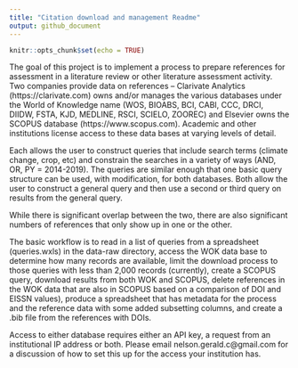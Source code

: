 ```yaml
---
title: "Citation download and management Readme"
output: github_document
---
```


```r
knitr::opts_chunk$set(echo = TRUE)
```

The goal of this project is to implement a process to prepare references for assessment in a literature review or other literature assessment activity. Two companies provide data on references – Clarivate Analytics (https://clarivate.com) owns and/or manages the various databases under the World of Knowledge name (WOS, BIOABS, BCI, CABI, CCC, DRCI, DIIDW, FSTA, KJD, MEDLINE, RSCI, SCIELO, ZOOREC) and Elsevier owns the SCOPUS database (https://www.scopus.com). Academic and other institutions license access to these data bases at varying levels of detail.

Each allows the user to construct queries that include search terms (climate change, crop, etc) and constrain the searches in a variety of ways (AND, OR, PY = 2014-2019). The queries are similar enough that one basic query structure can be used, with modification, for both databases. Both allow the user to construct a general query and then use a second or third query on results from the general query.

While there is significant overlap between the two, there are also significant numbers of references that only show up in one or the other.

The basic workflow is to read in a list of queries from a spreadsheet (queries.wxls) in the data-raw directory, access the WOK data base to determine how many records are available, limit the download process to those queries with less than 2,000 records (currently), create a SCOPUS query, download results from both WOK and SCOPUS, delete references in the WOK data that are also in SCOPUS based on a comparison of DOI and EISSN values), produce a spreadsheet that has metadata for the process and the reference data with some added subsetting columns, and create a .bib file from the references with DOIs.

Access to either database requires either an API key, a request from an institutional IP address or both. Please email nelson.gerald.c@gmail.com for a discussion of how to set this up for the access your institution has.
 